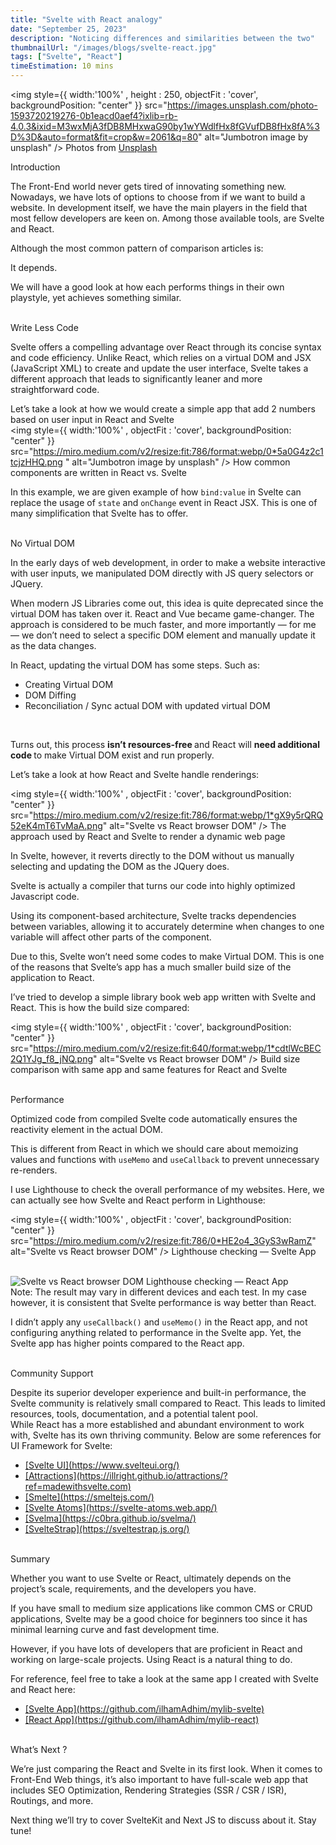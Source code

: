 ```yaml
---
title: "Svelte with React analogy"
date: "September 25, 2023"
description: "Noticing differences and similarities between the two"
thumbnailUrl: "/images/blogs/svelte-react.jpg"
tags: ["Svelte", "React"]
timeEstimation: 10 mins
---
```



<img style={{ width:'100%' , height : 250, objectFit : 'cover', backgroundPosition: "center" }} src="https://images.unsplash.com/photo-1593720219276-0b1eacd0aef4?ixlib=rb-4.0.3&ixid=M3wxMjA3fDB8MHxwaG90by1wYWdlfHx8fGVufDB8fHx8fA%3D%3D&auto=format&fit=crop&w=2061&q=80" alt="Jumbotron image by unsplash" />
<Box m="1em 0" textAlign="center" > Photos from <u> [Unsplash](https://unsplash.com/@flowforfrank?utm_source=medium&utm_medium=referral) </u> </Box>

<Text my="2" fontSize="2xl"> Introduction </Text>
<div>
The Front-End world never gets tired of innovating something new. Nowadays, we have lots of options to choose from if we want to build a website. In development itself, we have the main players in the field that most fellow developers are keen on. Among those available tools, are Svelte and React.
<br/>

Although the most common pattern of comparison articles is:
<br/>

<Alert status='success' variant='left-accent'>
    It depends.
</Alert>
<br/>

We will have a good look at how each performs things in their own playstyle, yet achieves something similar.

<br/>
<Text my="2" fontSize="2xl"> Write Less Code </Text>
<br/>

Svelte offers a compelling advantage over React through its concise syntax and code efficiency. Unlike React, which relies on a virtual DOM and JSX (JavaScript XML) to create and update the user interface, Svelte takes a different approach that leads to significantly leaner and more straightforward code.
<br/>

Let’s take a look at how we would create a simple app that add 2 numbers based on user input in React and Svelte
<br/>
<img style={{ width:'100%' , objectFit : 'cover', backgroundPosition: "center" }} src="https://miro.medium.com/v2/resize:fit:786/format:webp/0*5a0G4z2c1tcjzHHQ.png   " alt="Jumbotron image by unsplash" />
<Box m="1em 0" textAlign="center" > How common components are written in React vs. Svelte </Box>
<br/>

In this example, we are given example of how `bind:value` in Svelte can replace the usage of `state` and `onChange` event in React JSX. This is one of many simplification that Svelte has to offer.

<br/>
<Text my="2" fontSize="2xl"> No Virtual DOM </Text>
<br/>

In the early days of web development, in order to make a website interactive with user inputs, we manipulated DOM directly with JS query selectors or JQuery.
<br/>

When modern JS Libraries come out, this idea is quite deprecated since the virtual DOM has taken over it. React and Vue became game-changer. The approach is considered to be much faster, and more importantly — for me — we don’t need to select a specific DOM element and manually update it as the data changes.
<br/>

In React, updating the virtual DOM has some steps. Such as:
<br/>

<ul>
    <li>Creating Virtual DOM </li>
    <li>DOM Diffing </li>
    <li>Reconciliation / Sync actual DOM with updated virtual DOM </li>
</ul>
<br/>

Turns out, this process <b> isn’t resources-free </b> and React will <b> need additional code </b> to make Virtual DOM exist and run properly.
<br/>

Let’s take a look at how React and Svelte handle renderings:
<br/>

<img style={{ width:'100%' , objectFit : 'cover', backgroundPosition: "center" }} src="https://miro.medium.com/v2/resize:fit:786/format:webp/1*gX9y5rQRQ52eK4mT6TvMaA.png" alt="Svelte vs React browser DOM" />
<Box m="1em 0" textAlign="center" > The approach used by React and Svelte to render a dynamic web page </Box>

In Svelte, however, it reverts directly to the DOM without us manually selecting and updating the DOM as the JQuery does.
<br/>

Svelte is actually a compiler that turns our code into highly optimized Javascript code.
<br/>

Using its component-based architecture, Svelte tracks dependencies between variables, allowing it to accurately determine when changes to one variable will affect other parts of the component.
<br/>

Due to this, Svelte won’t need some codes to make Virtual DOM. This is one of the reasons that Svelte’s app has a much smaller build size of the application to React.
<br/>

I’ve tried to develop a simple library book web app written with Svelte and React. This is how the build size compared:
<br/>

<img style={{ width:'100%' , objectFit : 'cover', backgroundPosition: "center" }} src="https://miro.medium.com/v2/resize:fit:640/format:webp/1*cdtlWcBEC2Q1YJg_f8_jNQ.png" alt="Svelte vs React browser DOM" />
<Box m="1em 0" textAlign="center" > Build size comparison with same app and same features for React and Svelte </Box>

<br/>
<Text my="2" fontSize="2xl"> Performance </Text>
<br/>

Optimized code from compiled Svelte code automatically ensures the reactivity element in the actual DOM.
<br/>

This is different from React in which we should care about memoizing values and functions with `useMemo` and `useCallback` to prevent unnecessary re-renders.
<br/>

I use Lighthouse to check the overall performance of my websites. Here, we can actually see how Svelte and React perform in Lighthouse:
<br/>
</div>

<img style={{ width:'100%' , objectFit : 'cover', backgroundPosition: "center" }} src="https://miro.medium.com/v2/resize:fit:786/0*HE2o4_3GyS3wRamZ" alt="Svelte vs React browser DOM" />
<Box m="1em 0" textAlign="center" > Lighthouse checking — Svelte App </Box>

<br/>
<img style={{ width:'100%' , objectFit : 'cover', backgroundPosition: "center" }} src="https://miro.medium.com/v2/resize:fit:786/0*3_q_4JG9GWwHYWhm" alt="Svelte vs React browser DOM" />
<Box m="1em 0" textAlign="center" > Lighthouse checking — React App </Box>

<br/>
<Alert status='success' variant='left-accent'>
    Note: The result may vary in different devices and each test. In my case however, it is consistent that Svelte performance is way better than React.
</Alert>
<br/>

I didn’t apply any `useCallback()` and `useMemo()` in the React app, and not configuring anything related to performance in the Svelte app. Yet, the Svelte app has higher points compared to the React app.

<br/>
<Text my="2" fontSize="2xl"> Community Support </Text>
<br/>

Despite its superior developer experience and built-in performance, the Svelte community is relatively small compared to React. This leads to limited resources, tools, documentation, and a potential talent pool.
<br/>
While React has a more established and abundant environment to work with, Svelte has its own thriving community. Below are some references for UI Framework for Svelte:
<br/>

<ul>
    <li> <u> [Svelte UI](https://www.svelteui.org/) </u> </li>
    <li> <u> [Attractions](https://illright.github.io/attractions/?ref=madewithsvelte.com) </u> </li>
    <li> <u> [Smelte](https://smeltejs.com/) </u> </li>
    <li> <u> [Svelte Atoms](https://svelte-atoms.web.app/) </u> </li>
    <li> <u> [Svelma](https://c0bra.github.io/svelma/) </u> </li>
    <li> <u> [SvelteStrap](https://sveltestrap.js.org/) </u> </li>
</ul>

<br/>
<Text my="2" fontSize="2xl"> Summary </Text>
<br/>

Whether you want to use Svelte or React, ultimately depends on the project’s scale, requirements, and the developers you have.
<br/>

If you have small to medium size applications like common CMS or CRUD applications, Svelte may be a good choice for beginners too since it has minimal learning curve and fast development time.
<br/>

However, if you have lots of developers that are proficient in React and working on large-scale projects. Using React is a natural thing to do.
<br/>

For reference, feel free to take a look at the same app I created with Svelte and React here:
<br/>

<ul>
    <li> <u> [Svelte App](https://github.com/ilhamAdhim/mylib-svelte) </u> </li>
    <li> <u> [React App](https://github.com/ilhamAdhim/mylib-react) </u> </li>
</ul>

<br/>
<Text my="2" fontSize="2xl"> What’s Next ? </Text>
<br/>

We’re just comparing the React and Svelte in its first look. When it comes to Front-End Web things, it’s also important to have full-scale web app that includes SEO Optimization, Rendering Strategies (SSR / CSR / ISR), Routings, and more.
<br/>   

Next thing we’ll try to cover SvelteKit and Next JS to discuss about it. Stay tune!
<br/>